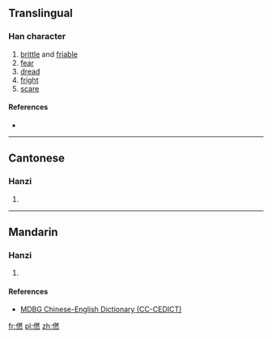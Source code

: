 ==Translingual==

===Han character===
{{Han char|rn=9|rad=人|as=12|sn=14|four=|canj=人月大火 (OBKF)|ids=⿰[[亻]][[然]]}}

# [[brittle]] and [[friable]]
# [[fear]]
# [[dread]]
# [[fright]]
# [[scare]]

====References====
* {{Han ref|kx=0116.240|hdz=10220.130|uh=3484|ud=13444}}

----

==Cantonese==

===Hanzi===
{{yue-hanzi|jyut=[[ngam4]], [[zim5]]|y=ngam4, jim5}}

# {{defn|lang=yue|sort=人12}}

----

==Mandarin==

===Hanzi===
{{cmn-hanzi|pin=[[rǎn]] ([[ran3]]), [[nàng]] ([[nang4]]), [[nèn]] ([[nen4]])|wg=jan<sup>3</sup>, nang<sup>4</sup>, nen<sup>4</sup>}}

# {{defn|lang=cmn|sort=人12}}

====References====
*[http://www.mdbg.net/chindict/chindict.php?page=worddict&wdrst=1&wdqb=%E3%92%84 MDBG Chinese-English Dictionary (CC-CEDICT)]

[[fr:㒄]]
[[pl:㒄]]
[[zh:㒄]]